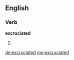 ==English==

===Verb===
'''excruciated'''

# {{past of|excruciate}}

[[de:excruciated]]
[[mg:excruciated]]